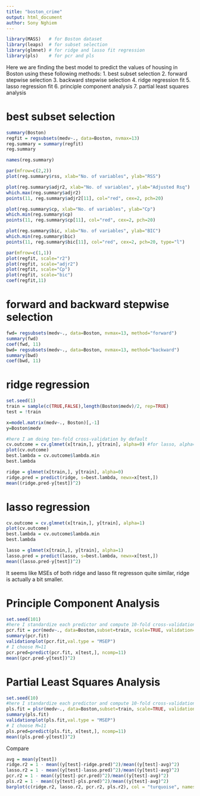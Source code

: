 ---
title: "boston_crime"
output: html_document
author: Sony Nghiem
---

```{r echo=TRUE}
library(MASS)   # for Boston dataset
library(leaps)  # for subset selection
library(glmnet) # for ridge and lasso fit regression
library(pls)    # for pcr and pls
```

Here we are finding the best model to predict the values of housing in Boston
using these following methods: 
1. best subset selection
2. forward stepwise selection
3. backward stepwise selection
4. ridge regression fit
5. lasso regression fit
6. principle component analysis
7. partial least squares analysis

# best subset selection
```{r}
summary(Boston)
regfit = regsubsets(medv~., data=Boston, nvmax=13)
reg.summary = summary(regfit)
reg.summary

names(reg.summary)

par(mfrow=c(2,2))
plot(reg.summary$rss, xlab="No. of variables", ylab="RSS")

plot(reg.summary$adjr2, xlab="No. of variables", ylab="Adjusted Rsq")
which.max(reg.summary$adjr2)
points(11, reg.summary$adjr2[11], col="red", cex=2, pch=20)

plot(reg.summary$cp, xlab="No. of variables", ylab="Cp")
which.min(reg.summary$cp)
points(11, reg.summary$cp[11], col="red", cex=2, pch=20)

plot(reg.summary$bic, xlab="No. of variables", ylab="BIC")
which.min(reg.summary$bic)
points(11, reg.summary$bic[11], col="red", cex=2, pch=20, type="l")

par(mfrow=c(1,1))
plot(regfit, scale="r2")
plot(regfit, scale="adjr2")
plot(regfit, scale="Cp")
plot(regfit, scale="bic")
coef(regfit,11)

```

# forward and backward stepwise selection
```{r}
fwd= regsubsets(medv~., data=Boston, nvmax=13, method="forward")
summary(fwd)
coef(fwd, 11)
bwd= regsubsets(medv~., data=Boston, nvmax=13, method="backward")
summary(bwd)
coef(bwd, 11)
```

# ridge regression
```{r}
set.seed(1)
train = sample(c(TRUE,FALSE),length(Boston$medv)/2, rep=TRUE)
test = !train

x=model.matrix(medv~., Boston)[,-1]
y=Boston$medv

#here I am doing ten-fold cross-validation by default
cv.outcome = cv.glmnet(x[train,], y[train], alpha=0) #for lasso, alpha=1
plot(cv.outcome)
best.lambda = cv.outcome$lambda.min
best.lambda

ridge = glmnet(x[train,], y[train], alpha=0)
ridge.pred = predict(ridge, s=best.lambda, newx=x[test,])
mean((ridge.pred-y[test])^2)
```

# lasso regression
```{r}
cv.outcome = cv.glmnet(x[train,], y[train], alpha=1) 
plot(cv.outcome)
best.lambda = cv.outcome$lambda.min
best.lambda

lasso = glmnet(x[train,], y[train], alpha=1)
lasso.pred = predict(lasso, s=best.lambda, newx=x[test,])
mean((lasso.pred-y[test])^2)
```
It seems like MSEs of both ridge and lasso fit regresson quite similar, ridge is actually a bit smaller.

# Principle Component Analysis
```{r}
set.seed(101)
#here I standardize each predictor and compute 10-fold cross-validation
pcr.fit = pcr(medv~., data=Boston,subset=train, scale=TRUE, validation="CV")
summary(pcr.fit)
validationplot(pcr.fit,val.type = "MSEP")
# I choose M=11
pcr.pred=predict(pcr.fit, x[test,], ncomp=11)
mean((pcr.pred-y[test])^2)

```

# Partial Least Squares Analysis
```{r}
set.seed(10)
#here I standardize each predictor and compute 10-fold cross-validation
pls.fit = plsr(medv~., data=Boston,subset=train, scale=TRUE, validation="CV")
summary(pls.fit)
validationplot(pls.fit,val.type = "MSEP")
# I choose M=11
pls.pred=predict(pls.fit, x[test,], ncomp=11)
mean((pls.pred-y[test])^2)
```

Compare 
```{r}
avg = mean(y[test])
ridge.r2 = 1 - mean((y[test]-ridge.pred)^2)/mean((y[test]-avg)^2)
lasso.r2 = 1 - mean((y[test]-lasso.pred)^2)/mean((y[test]-avg)^2)
pcr.r2 = 1 - mean((y[test]-pcr.pred)^2)/mean((y[test]-avg)^2)
pls.r2 = 1 - mean((y[test]-pls.pred)^2)/mean((y[test]-avg)^2)
barplot(c(ridge.r2, lasso.r2, pcr.r2, pls.r2), col = "turquoise", names.arg = c("Ridge", "Lasso", "PCR", "PLS"), main = "R-squared (Test data)")

```
